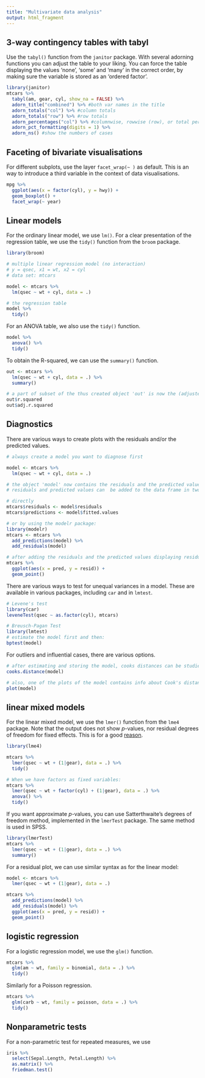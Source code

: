 ```yaml
---
title: "Multivariate data analysis"
output: html_fragment
---
```


## 3-way contingency tables with tabyl

Use the `tabyl()` function from the `janitor` package. With several adorning functions you can adjust the table to your liking. You can force the table displaying the values 'none', 'some' and 'many' in the correct order, by making sure the variable is stored as an 'ordered factor'.

```r

library(janitor)
mtcars %>% 
  tabyl(am, gear, cyl, show_na = FALSE) %>% 
  adorn_title("combined") %>% #both var names in the title
  adorn_totals("col") %>% #column totals
  adorn_totals("row") %>% #row totals
  adorn_percentages("col") %>% #columnwise, rowwise (row), or total percentages (all)
  adorn_pct_formatting(digits = 1) %>%
  adorn_ns() #show the numbers of cases

```
  
  
## Faceting of bivariate visualisations

For different subplots, use the layer `facet_wrap(~ )` as default. This is an way to introduce a third variable in the context of data visualisations.

```r

mpg %>% 
  ggplot(aes(x = factor(cyl), y = hwy)) +
  geom_boxplot() + 
  facet_wrap(~ year)

```
  
  
## Linear models

For the ordinary linear model, we use `lm()`. For a clear presentation of the regression table, we use the `tidy()` function from the `broom` package. 

```r

library(broom)

# multiple linear regression model (no interaction)
# y = qsec, x1 = wt, x2 = cyl
# data set: mtcars

model <- mtcars %>% 
  lm(qsec ~ wt + cyl, data = .) 

# the regression table  
model %>% 
  tidy()

```

For an ANOVA table, we also use the `tidy()` function.

```r

model %>% 
  anova() %>% 
  tidy()

```

To obtain the R-squared, we can use the `summary()` function.

```r

out <- mtcars %>% 
  lm(qsec ~ wt + cyl, data = .) %>% 
  summary() 

# a part of subset of the thus created object 'out' is now the (adjusted) R squared.
out$r.squared
out$adj.r.squared

```

## Diagnostics

There are various ways to create plots with the residuals and/or the predicted values.

```r
# always create a model you want to diagnose first

model <- mtcars %>% 
  lm(qsec ~ wt + cyl, data = .) 

# the object 'model' now contains the residuals and the predicted values.
# residuals and predicted values can  be added to the data frame in two ways:

# directly
mtcars$residuals <- model$residuals
mtcars$predictions <- model$fitted.values

# or by using the modelr package:
library(modelr)
mtcars <- mtcars %>% 
  add_predictions(model) %>% 
  add_residuals(model)

# after adding the residuals and the predicted values displaying residuals plots is done in the ggplot framework
mtcars %>% 
  ggplot(aes(x = pred, y = resid)) + 
  geom_point()

```

There are various ways to test for unequal variances in a model. These are available in various packages, including `car` and in `lmtest`.

```r

# Levene's test
library(car)
leveneTest(qsec ~ as.factor(cyl), mtcars)

# Breusch-Pagan Test
library(lmtest)
# estimate the model first and then:
bptest(model)

```

For outliers and influential cases, there are various options.

```r

# after estimating and storing the model, cooks distances can be studied using
cooks.distance(model)

# also, one of the plots of the model contains info about Cook's distances (and some more)
plot(model)

```
  
  
  
## linear mixed models

For the linear mixed model, we use the `lmer()` function from the `lme4` package. Note that the output does not show *p*-values, nor residual degrees of freedom for fixed effects. This is for a good [reason](https://stat.ethz.ch/pipermail/r-help/2006-May/094765.html). 

```r

library(lme4)

mtcars %>% 
  lmer(qsec ~ wt + (1|gear), data = .) %>% 
  tidy()

# When we have factors as fixed variables:
mtcars %>% 
  lmer(qsec ~ wt + factor(cyl) + (1|gear), data = .) %>% 
  anova() %>% 
  tidy()

```

If you want approximate *p*-values, you can use Satterthwaite's degrees of freedom method, implemented in the `lmerTest` package. The same method is used in SPSS. 

```r

library(lmerTest)
mtcars %>% 
  lmer(qsec ~ wt + (1|gear), data = .) %>% 
  summary()

```

For a residual plot, we can use similar syntax as for the linear model:

```r

model <- mtcars %>% 
  lmer(qsec ~ wt + (1|gear), data = .)  

mtcars %>% 
  add_predictions(model) %>% 
  add_residuals(model) %>% 
  ggplot(aes(x = pred, y = resid)) +
  geom_point()

```

## logistic regression

For a logistic regression model, we use the `glm()` function. 

```r

mtcars %>% 
  glm(am ~ wt, family = binomial, data = .) %>% 
  tidy()

```

Similarly for a Poisson regression. 

```r

mtcars %>% 
  glm(carb ~ wt, family = poisson, data = .) %>% 
  tidy()

```


## Nonparametric tests

For a non-parametric test for repeated measures, we use 

```r

iris %>% 
  select(Sepal.Length, Petal.Length) %>% 
  as.matrix() %>%
  friedman.test()

```
